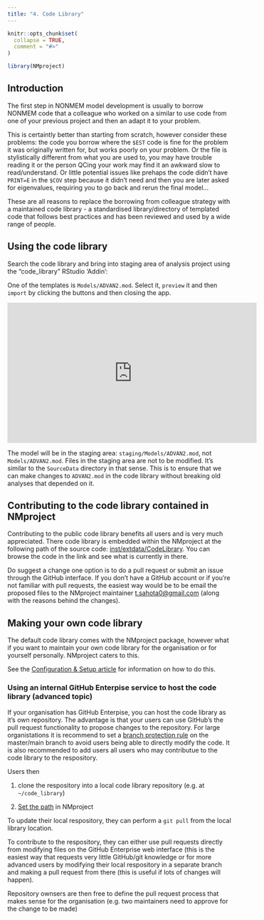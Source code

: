 ```yaml
---
title: "4. Code Library"
---
```


```r
knitr::opts_chunk$set(
  collapse = TRUE,
  comment = "#>"
)
```

```r
library(NMproject)
```

## Introduction

The first step in NONMEM model development is usually to borrow NONMEM code that a colleague who worked on a similar to use code from one of your previous project and then an adapt it to your problem.

This is certaintly better than starting from scratch, however consider these problems: the code you borrow where the `$EST` code is fine for the problem it was originally written for, but works poorly on your problem.  Or the file is stylistically different from what you are used to, you may have trouble reading it or the person QCing your work may find it an awkward slow to read/understand. Or little potential issues like prehaps the code didn't have `PRINT=E` in the `$COV` step because it didn't need and then you are later asked for eigenvalues, requiring you to go back and rerun the final model...

These are all reasons to replace the borrowing from colleague strategy with a maintained code library - a standardised library/directory of templated code that follows best practices and has been reviewed and used by a wide range of people.

## Using the code library

Search the code library and bring into staging area of analysis project using the "code_library" RStudio 'Addin':

One of the templates is `Models/ADVAN2.mod`.  Select it, `preview` it and then `import` by clicking the buttons and then closing the app.

<iframe width="560" height="315" src="https://www.youtube.com/embed/nTixZB9tfgk" frameborder="0" allow="accelerometer; autoplay; encrypted-media; gyroscope; picture-in-picture" allowfullscreen></iframe>

The model will be in the staging area: `staging/Models/ADVAN2.mod`, not `Models/ADVAN2.mod`.  Files in the staging area are not to be modified. It's similar to the `SourceData` directory in that sense.  This is to ensure that we can make changes to `ADVAN2.mod` in the code library without breaking old analyses that depended on it.

## Contributing to the code library contained in NMproject

Contributing to the public code library benefits all users and is very much appreciated.  There code library is embedded within the NMproject at the following path of the source code: [inst/extdata/CodeLibrary](https://github.com/tsahota/NMproject/tree/master/inst/extdata/CodeLibrary).  You can browse the code in the link and see what is currently in there.

Do suggest a change one option is to do a pull request or submit an issue through the GitHub interface.  If you don't have a GitHub account or if you're not familiar with pull requests, the easiest way would be to be email the proposed files to the NMproject maintainer [t.sahota0@gmail.com](mailto:t.sahota0@gmail.com) (along with the reasons behind the changes).

## Making your own code library

The default code library comes with the NMproject package, however what if you want to maintain your own code library for the organisation or for yourself personally.  NMproject caters to this.

See the [Configuration & Setup article](https://tsahota.github.io/NMproject/articles/a1_config.html#custom-code-library-location) for information on how to do this.

### Using an internal GitHub Enterpise service to host the code library (advanced topic)

If your organisation has GitHub Enterpise, you can host the code library as it's own repository.  The advantage is that your users can use GitHub's the pull request functionality to propose changes to the repository.  For large organistations it is recommend to set a [branch protection rule](https://docs.github.com/en/repositories/configuring-branches-and-merges-in-your-repository/defining-the-mergeability-of-pull-requests/managing-a-branch-protection-rule) on the master/main branch to avoid users being able to directly modify the code.  It is also recommended to add users all users who may contributue to the code library to the respository.

Users then 

1) clone the respository into a local code library repository (e.g. at `~/code_library`)

2) [Set the path](https://tsahota.github.io/NMproject/articles/a1_config.html#custom-code-library-location) in NMproject

To update their local respository, they can perform a `git pull` from the local library location.

To contribute to the respository, they can either use pull requests directly from modifying files on the GitHub Enterprise web interface (this is the easiest way that requests very little GitHub/git knowledge or for more advanced users by modifying their local respository in a separate branch and making a pull request from there (this is useful if lots of changes will happen).

Repository ownsers are then free to define the pull request process that makes sense for the organisation (e.g. two maintainers need to approve for the change to be made) 
